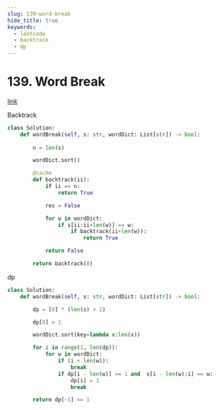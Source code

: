 ```yaml
---
slug: 139-word-break
hide_title: true
keywords:
  - leetcode
  - backtrack
  - dp
---
```


# 139. Word Break

[link](https://leetcode.com/problems/word-break/description/)

Backtrack

```python
class Solution:
    def wordBreak(self, s: str, wordDict: List[str]) -> bool:
        
        n = len(s)

        wordDict.sort()

        @cache
        def backtrack(ii):
            if ii == n:
                return True

            res = False

            for w in wordDict:
                if s[ii:ii+len(w)] == w:
                    if backtrack(ii+len(w)):
                        return True

            return False

        return backtrack(0)
```

dp

```python
class Solution:
    def wordBreak(self, s: str, wordDict: List[str]) -> bool:

        dp = [0] * (len(s) + 1)

        dp[0] = 1

        wordDict.sort(key=lambda x:len(x))

        for i in range(1, len(dp)):
            for w in wordDict:
                if (i < len(w)):
                    break
                if dp[i - len(w)] == 1 and  s[i - len(w):i] == w:
                    dp[i] = 1
                    break

        return dp[-1] == 1
```
